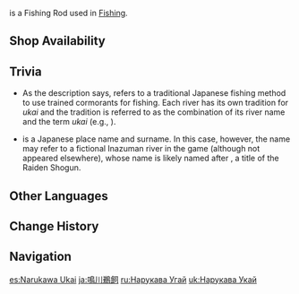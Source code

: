 {{Item Infobox
|id          = 200903
|image       = Item Narukawa Ukai.png
|type        = Fishing Rods
|invCategory = Gadgets
|quality     = 4
|effect      = If you can stay within the Ideal Tension Zone while fishing, this rod will shorten the time in which fish will struggle by a stable amount and increase your chances of success. This effect only works in [[Inazuma]].
|description = A rod created to commemorate the ancient Ukai, or Cormorant, fishing method. The ruby-red gem at the tip of the rod represents the tinder used by the cormorant fishers, and the bird ornaments along the rod's shaft represent the cormorants themselves, who helped the hard-working Inazumans pass through those cataclysmic years. This low-efficiency fishing method has long become obsolete, but the persevering, pioneering spirit has been passed down together with this rod.
|reusable    = Yes
|usage       = Fishing
|memento     = No
|source1     = {{Sold By|Narukawa Ukai}}
}}
{{Lang|'''Narukawa Ukai'''|ja=鳴川鵜飼|ja_tl=Cormorant Fishing of the Roaring River}} is a Fishing Rod used in [[Fishing]].

==Shop Availability==
{{Shop Availability|currency=Fish}}

==Trivia==
*As the description says, {{Lang|''{{w|Cormorant fishing|ukai}}''|ja=鵜飼|ja_lit=cormorant feeding}} refers to a traditional Japanese fishing method to use trained cormorants for fishing. Each river has its own tradition for ''ukai'' and the tradition is referred to as the combination of its river name and the term ''ukai'' (e.g., {{w|Cormorant fishing on the Nagara River|Nagaragawa Ukai}}).
*{{Lang|Narukawa|ja=鳴川|ja_tl=Roaring River}} is a Japanese place name and surname. In this case, however, the name may refer to a fictional Inazuman river in the game (although not appeared elsewhere), whose name is likely named after {{Lang|Narukami|ja=鳴神|ja_tl=Thunder|ja_lit=Roaring God}}, a title of the Raiden Shogun.

==Other Languages==
{{Other Languages
|en      = Narukawa Ukai
|zhs     = 鸣川鹈饲
|zhs_rm  = Míngchuān Tísì
|zht     = 鳴川鵜飼
|zht_rm  = Míngchuān Tísì
|zh_tl   = Cormorant Fishing of the Roaring River{{Sino|zh|ja}}
|ja      = 鳴川鵜飼
|ja_rm   = Narukawa Ukai
|ja_tl   = Cormorant Fishing of the Roaring River
|ko      = 나루카와 우카이
|ko_rm   = Narukawa Ukai
|es      = Narukawa Ukai
|fr      = Narukawa Ukai
|ru      = Нарукава Угай
|th      = Narukawa Ukai
|vi      = Narukawa Ukai
|de      = Narukawa Ukai
|id      = Narukawa Ukai
|pt      = Narukawa Ukai
|tr      = Narukawa Ukai
|it      = Narukawa Ukai
}}

==Change History==
{{Change History|2.1}}

==Navigation==
{{Gadget Navbox}}

[[es:Narukawa Ukai]]
[[ja:鳴川鵜飼]]
[[ru:Нарукава Угай]]
[[uk:Нарукава Укай]]